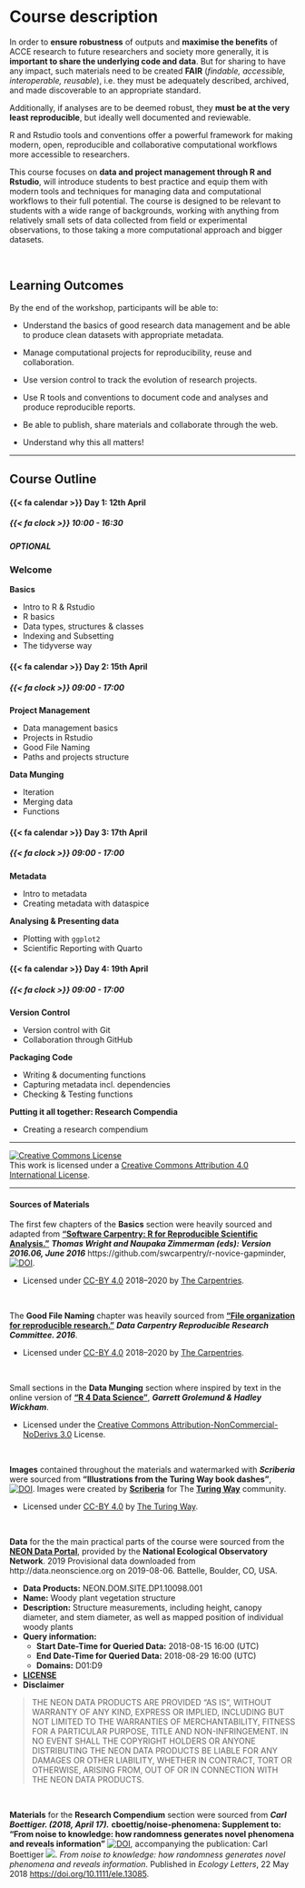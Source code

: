 # Course description

In order to **ensure robustness** of outputs and **maximise the benefits** of ACCE research to future researchers and society more generally, it is **important to share the underlying code and data**. But for sharing to have any impact, such materials need to be created **FAIR** (*findable, accessible, interoperable, reusable*), i.e. they must be adequately described, archived, and made discoverable to an appropriate standard.

Additionally, if analyses are to be deemed robust, they **must be at the very least reproducible**, but ideally well documented and reviewable.

R and Rstudio tools and conventions offer a powerful framework for making modern, open, reproducible and collaborative computational workflows more accessible to researchers.

This course focuses on **data and project management through R and Rstudio**, will introduce students to best practice and equip them with modern tools and techniques for managing data and computational workflows to their full potential. The course is designed to be relevant to students with a wide range of backgrounds, working with anything from relatively small sets of data collected from field or experimental observations, to those taking a more computational approach and bigger datasets.

<br>

## Learning Outcomes

By the end of the workshop, participants will be able to:

-   Understand the basics of good research data management and be able to produce clean datasets with appropriate metadata.

-   Manage computational projects for reproducibility, reuse and collaboration.

-   Use version control to track the evolution of research projects.

-   Use R tools and conventions to document code and analyses and produce reproducible reports.

-   Be able to publish, share materials and collaborate through the web.

-   Understand why this all matters!

------------------------------------------------------------------------

## Course Outline

::: grid
::: {.g-col-8 .g-col-md-4 .email-sched-card}
#### {{< fa calendar >}} Day 1: 12th April

##### {{< fa clock >}} 10:00 - 16:30

##### OPTIONAL

### Welcome

**Basics**

-   Intro to R & Rstudio
-   R basics
-   Data types, structures & classes
-   Indexing and Subsetting
-   The tidyverse way
:::
:::

::: grid
::: {.g-col-8 .g-col-md-4 .email-sched-card}
#### {{< fa calendar >}} Day 2: 15th April

##### {{< fa clock >}} 09:00 - 17:00

**Project Management**

-   Data management basics
-   Projects in Rstudio
-   Good File Naming
-   Paths and projects structure

**Data Munging**

-   Iteration
-   Merging data
-   Functions
:::

::: {.g-col-8 .g-col-md-4 .email-sched-card}
#### {{< fa calendar >}} Day 3: 17th April

##### {{< fa clock >}} 09:00 - 17:00

**Metadata**

-   Intro to metadata
-   Creating metadata with dataspice

**Analysing & Presenting data**

-   Plotting with `ggplot2`
-   Scientific Reporting with Quarto
:::

::: {.g-col-8 .g-col-md-4 .email-sched-card}
#### {{< fa calendar >}} Day 4: 19th April

##### {{< fa clock >}} 09:00 - 17:00

**Version Control**

-   Version control with Git
-   Collaboration through GitHub

**Packaging Code**

-   Writing & documenting functions
-   Capturing metadata incl. dependencies
-   Checking & Testing functions

**Putting it all together: Research Compendia**

-   Creating a research compendium
:::
:::

------------------------------------------------------------------------

<a rel="license" href="http://creativecommons.org/licenses/by/4.0/"><img src="https://i.creativecommons.org/l/by/4.0/88x31.png" alt="Creative Commons License" style="border-width:0"/></a><br />This work is licensed under a <a rel="license" href="http://creativecommons.org/licenses/by/4.0/">Creative Commons Attribution 4.0 International License</a>.

------------------------------------------------------------------------

#### Sources of Materials

The first few chapters of the **Basics** section were heavily sourced and adapted from [**"Software Carpentry: R for Reproducible Scientific Analysis."**](http://swcarpentry.github.io/r-novice-gapminder/) ***Thomas Wright and Naupaka Zimmerman (eds): Version 2016.06, June 2016*** https://github.com/swcarpentry/r-novice-gapminder, [![DOI](https://zenodo.org/badge/DOI/10.5281/zenodo.57520.svg)](https://doi.org/10.5281/zenodo.57520).

-   Licensed under [CC-BY 4.0](https://creativecommons.org/licenses/by/4.0/) 2018–2020 by [The Carpentries](https://carpentries.org/).

<br>

The **Good File Naming** chapter was heavily sourced from [**"File organization for reproducible research."**](https://datacarpentry.org/rr-organization1/) ***Data Carpentry Reproducible Research Committee. 2016***.

-   Licensed under [CC-BY 4.0](https://creativecommons.org/licenses/by/4.0/) 2018–2020 by [The Carpentries](https://carpentries.org/). [ ](https://datacarpentry.org/rr-organization1/)

<br>

Small sections in the **Data Munging** section where inspired by text in the online version of [**"R 4 Data Science"**](https://r4ds.had.co.nz/), ***Garrett Grolemund & Hadley Wickham***.

-   Licensed under the [Creative Commons Attribution-NonCommercial-NoDerivs 3.0](http://creativecommons.org/licenses/by-nc-nd/3.0/us/) License.

<br>

**Images** contained throughout the materials and watermarked with ***Scriberia*** were sourced from **"Illustrations from the Turing Way book dashes"**, [![DOI](https://zenodo.org/badge/DOI/10.5281/zenodo.3332808.svg)](https://doi.org/10.5281/zenodo.3332808). Images were created by [**Scriberia**](https://www.scriberia.co.uk/) for The [**Turing Way**](https://the-turing-way.netlify.app/introduction/introduction) community.

-   Licensed under [CC-BY 4.0](https://creativecommons.org/licenses/by/4.0/) by [The Turing Way](https://the-turing-way.netlify.app/introduction/introduction).

<br>

**Data** for the the main practical parts of the course were sourced from the [**NEON Data Portal**](https://data.neonscience.org/data-products/explore), provided by the **National Ecological Observatory Network**. 2019 Provisional data downloaded from http://data.neonscience.org on 2019-08-06. Battelle, Boulder, CO, USA.

-   **Data Products:** NEON.DOM.SITE.DP1.10098.001
-   **Name:** Woody plant vegetation structure
-   **Description:** Structure measurements, including height, canopy diameter, and stem diameter, as well as mapped position of individual woody plants
-   **Query information:**
    -   **Start Date-Time for Queried Data:** 2018-08-15 16:00 (UTC)
    -   **End Date-Time for Queried Data:** 2018-08-29 16:00 (UTC)
    -   **Domains:** D01:D9
-   [**LICENSE**](https://www.neonscience.org/data/about-data/data-policies)
-   **Disclaimer**

       
> THE NEON DATA PRODUCTS ARE PROVIDED "AS IS", WITHOUT WARRANTY OF ANY KIND, EXPRESS OR IMPLIED, INCLUDING BUT NOT LIMITED TO THE WARRANTIES OF MERCHANTABILITY, FITNESS FOR A PARTICULAR PURPOSE, TITLE AND NON-INFRINGEMENT. IN NO EVENT SHALL THE COPYRIGHT HOLDERS OR ANYONE DISTRIBUTING THE NEON DATA PRODUCTS BE LIABLE FOR ANY DAMAGES OR OTHER LIABILITY, WHETHER IN CONTRACT, TORT OR OTHERWISE, ARISING FROM, OUT OF OR IN CONNECTION WITH THE NEON DATA PRODUCTS.


<br>

**Materials** for the **Research Compendium** section were sourced from ***Carl Boettiger. (2018, April 17).*** **cboettig/noise-phenomena: Supplement to: "From noise to knowledge: how randomness generates novel phenomena and reveals information"** [![DOI](https://zenodo.org/badge/DOI/10.5281/zenodo.1219780.svg)](https://doi.org/10.5281/zenodo.1219780), accompanying the publication: Carl Boettiger [![](https://orcid.org/sites/default/files/images/orcid_16x16.png)](https://orcid.org/0000-0002-1642-628X). *From noise to knowledge: how randomness generates novel phenomena and reveals information*. Published in *Ecology Letters*, 22 May 2018 <https://doi.org/10.1111/ele.13085>.
